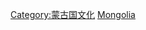 {{Commons category|Sports in Mongolia}}

[[Category:蒙古国文化|Category:蒙古国文化]]
[[Category:亞洲各國體育|Mongolia]]